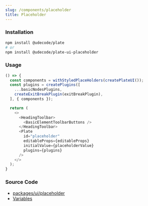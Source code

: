 ```yaml
---
slug: /components/placeholder
title: Placeholder
---
```


### Installation

```bash npm2yarn
npm install @udecode/plate
# or
npm install @udecode/plate-ui-placeholder
```

### Usage


<PlaceholderSandpack />

```ts live
() => {
  const components = withStyledPlaceHolders(createPlateUI());
  const plugins = createPlugins([
    ...basicNodesPlugins,
    createExitBreakPlugin(exitBreakPlugin),
  ], { components });

  return (
    <>
      <HeadingToolbar>
        <BasicElementToolbarButtons />
      </HeadingToolbar>
      <Plate
        id="placeholder"
        editableProps={editableProps}
        initialValue={placeholderValue}
        plugins={plugins}
      />
    </>
  );
}
```

### Source Code

- [packages/ui/placeholder](https://github.com/udecode/plate/tree/main/packages/ui/placeholder/src)
- [Variables](https://github.com/udecode/plate/blob/main/examples/docusaurus/src/live/live.tsx)
